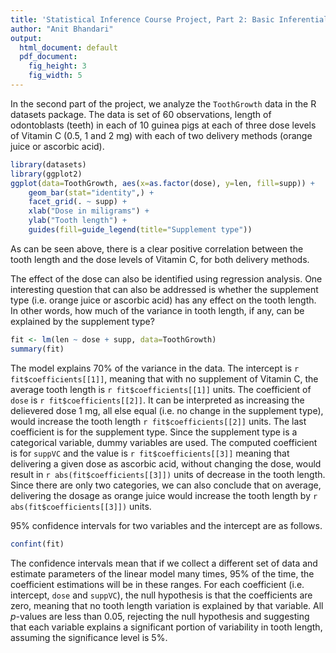 ```yaml
---
title: 'Statistical Inference Course Project, Part 2: Basic Inferential Data Analysis'
author: "Anit Bhandari"
output:
  html_document: default
  pdf_document:
    fig_height: 3
    fig_width: 5
---
```


In the second part of the project, we analyze the `ToothGrowth` data in the R
datasets package. The data is set of 60 observations, length of odontoblasts
(teeth) in each of 10 guinea pigs at each of three dose levels of Vitamin C
(0.5, 1 and 2 mg) with each of two delivery methods (orange juice or ascorbic
acid).

```r
library(datasets)
library(ggplot2)
ggplot(data=ToothGrowth, aes(x=as.factor(dose), y=len, fill=supp)) +
    geom_bar(stat="identity",) +
    facet_grid(. ~ supp) +
    xlab("Dose in miligrams") +
    ylab("Tooth length") +
    guides(fill=guide_legend(title="Supplement type"))
```

As can be seen above, there is a clear positive correlation between the
tooth length and the dose levels of Vitamin C, for both delivery methods.

The effect of the dose can also be identified using regression analysis. One
interesting question that can also be addressed is whether the supplement type
(i.e. orange juice or ascorbic acid) has any effect on the tooth length. In other
words, how much of the variance in tooth length, if any, can be explained by
the supplement type?


```r
fit <- lm(len ~ dose + supp, data=ToothGrowth)
summary(fit)
```

The model explains 70% of the variance in the data.
The intercept is `r fit$coefficients[[1]]`, meaning that with no supplement of
Vitamin C, the average tooth length is `r fit$coefficients[[1]]` units. The
coefficient of `dose` is `r fit$coefficients[[2]]`. It can be interpreted as
increasing the delievered dose 1 mg, all else equal (i.e. no change in the
supplement type), would increase the tooth length `r fit$coefficients[[2]]` units.
The last coefficient is for the supplement type. Since the supplement type is
a categorical variable, dummy variables are used. The computed coefficient
is for `suppVC` and the value is `r fit$coefficients[[3]]` meaning that delivering
a given dose as ascorbic acid, without changing the dose, would result in
`r abs(fit$coefficients[[3]])` units of decrease in the tooth length. Since there
are only two categories, we can also conclude that on average, delivering the dosage as
orange juice would increase the tooth length by `r abs(fit$coefficients[[3]])` units.

95% confidence intervals for two variables and the intercept are as follows.
```r
confint(fit)
```
The confidence intervals mean that if we collect a different set of data and
estimate parameters of the linear model many times, 95% of the time, the
coefficient estimations will be in these ranges. For each coefficient (i.e.
intercept, `dose` and `suppVC`), the null hypothesis is that the coefficients are
zero, meaning that no tooth length variation is explained by that variable.
All _p_-values are less than 0.05, rejecting the null hypothesis and suggesting
that each variable explains a significant portion of variability in tooth length,
assuming the significance level is 5%.
